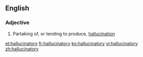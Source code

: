 ==English==

===Adjective===
{{infl|en|adjective}}

#Partaking of, or tending to produce, [[hallucination]]

[[et:hallucinatory]]
[[fr:hallucinatory]]
[[ko:hallucinatory]]
[[vi:hallucinatory]]
[[zh:hallucinatory]]